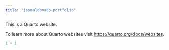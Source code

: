 ```yaml
---
title: "issmaldonado-portfolio"
---
```


This is a Quarto website.

To learn more about Quarto websites visit <https://quarto.org/docs/websites>.

```r
1 + 1
```
